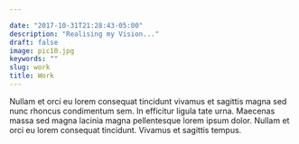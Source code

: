 ```yaml
---

date: "2017-10-31T21:28:43-05:00"
description: "Realising my Vision..."
draft: false
image: pic10.jpg
keywords: ""
slug: work
title: Work
---
```


Nullam et orci eu lorem consequat tincidunt vivamus et sagittis magna sed nunc rhoncus condimentum sem. In efficitur ligula tate urna. Maecenas massa sed magna lacinia magna pellentesque lorem ipsum dolor. Nullam et orci eu lorem consequat tincidunt. Vivamus et sagittis tempus.

